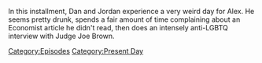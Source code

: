 {{DEFAULTSORT:
    #_EPISODE_0850:September 14, 2023
}}{{Episode
    | title           = September 14, 2023
    | caption         = Listen to this episode on [https://knowledgefight.libsyn.com/850-september-14-2023 Libsyn] [https://open.spotify.com/episode/6L4JtNbwKIv7TocUJZqMkk Spotify], Read the [[Transcript/850: September 14, 2023|Unofficial Transcript]]
    | episodeNumber   = 850
    | length          = 01:38:00
    | airDate         = September 18, 2023
    | coverageDate    = September 14, 2023
    | episodeType     = [[:Category:Present Day|Present Day]]
    | appearance      = [[Judge Joe Brown]], [[Bill Gates]]
    | previousEpisode = [[849: Chatting with EJ Dickson]]
    | nextEpisode     = [[851: Erica Lafferty Returns]]
}}

{{Stub}}

In this installment, Dan and Jordan experience a very weird day for Alex.  He seems pretty drunk, spends a fair amount of time complaining about an Economist article he didn't read, then does an intensely anti-LGBTQ interview with Judge Joe Brown.

[[Category:Episodes]]
[[Category:Present Day]]
